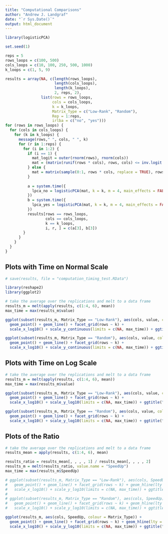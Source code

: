 ```yaml
---
title: "Computational Comparisons"
author: "Andrew J. Landgraf"
date: "`r Sys.Date()`"
output: html_document
---
```


```r
library(logisticPCA)
```

```r
set.seed(1)

reps = 5
rows_loops = c(100, 500)
cols_loops = c(10, 100, 250, 500, 1000)
k_loops = c(1, 5, 9)

results = array(NA, c(length(rows_loops),
                      length(cols_loops),
                      length(k_loops),
                      2, reps, 2),
                list(rows = rows_loops,
                     cols = cols_loops,
                     k = k_loops,
                     Matrix_Type = c("Low-Rank", "Random"),
                     Rep = 1:reps,
                     irlba = c("no", "yes")))
for (rows in rows_loops) {
  for (cols in cols_loops) {
    for (k in k_loops) {
      message(rows," ", cols, " ", k)
      for (r in 1:reps) {
        for (i in 1:2) {
          if (i == 1) {
            mat_logit = outer(rnorm(rows), rnorm(cols))
            mat = (matrix(runif(rows * cols), rows, cols) <= inv.logit.mat(mat_logit)) * 1.0
          } else {
            mat = matrix(sample(0:1, rows * cols, replace = TRUE), rows, cols)
          }
          
          a = system.time({
            lpca_no = logisticPCA(mat, k = k, m = 4, main_effects = FALSE, use_irlba = F)
          })
          b = system.time({
            lpca_yes = logisticPCA(mat, k = k, m = 4, main_effects = FALSE, use_irlba = T)
          })
          results[rows == rows_loops,
                  cols == cols_loops,
                  k == k_loops,
                  i, r, ] = c(a[3], b[3])
        }
      }
    }
  }
}
```

## Plots with Time on Normal Scale

```r
# save(results, file = "computation_timing_test.RData")

library(reshape2)
library(ggplot2)

# take the average over the replications and melt to a data frame
results_m = melt(apply(results, c(1:4, 6), mean))
max_time = max(results_m$value)

ggplot(subset(results_m, Matrix_Type == "Low-Rank"), aes(cols, value, colour = irlba)) +
  geom_point() + geom_line() + facet_grid(rows ~ k) + 
  scale_x_log10() + scale_y_continuous(limits = c(NA, max_time)) + ggtitle("Low-Rank Matrix")

ggplot(subset(results_m, Matrix_Type == "Random"), aes(cols, value, colour = irlba)) +
  geom_point() + geom_line() + facet_grid(rows ~ k) + 
  scale_x_log10() + scale_y_continuous(limits = c(NA, max_time)) + ggtitle("Random Matrix")
```


## Plots with Time on Log Scale

```r

# take the average over the replications and melt to a data frame
results_m = melt(apply(results, c(1:4, 6), mean))
max_time = max(results_m$value)

ggplot(subset(results_m, Matrix_Type == "Low-Rank"), aes(cols, value, colour = irlba)) +
  geom_point() + geom_line() + facet_grid(rows ~ k) + 
  scale_x_log10() + scale_y_log10(limits = c(NA, max_time)) + ggtitle("Low-Rank Matrix")

ggplot(subset(results_m, Matrix_Type == "Random"), aes(cols, value, colour = irlba)) +
  geom_point() + geom_line() + facet_grid(rows ~ k) + 
  scale_x_log10() + scale_y_log10(limits = c(NA, max_time)) + ggtitle("Random Matrix")
```

## Plots of the Ratio

```r

# take the average over the replications and melt to a data frame
results_mean = apply(results, c(1:4, 6), mean)

results_ratio = results_mean[, , , , 1] / results_mean[, , , , 2]
results_m = melt(results_ratio, value.name = "SpeedUp")
max_time = max(results_m$SpeedUp)

# ggplot(subset(results_m, Matrix_Type == "Low-Rank"), aes(cols, SpeedUp)) +
#   geom_point() + geom_line() + facet_grid(rows ~ k) + geom_hline(lty = 2, yintercept = 1) +
#   scale_x_log10() + scale_y_log10(limits = c(NA, max_time)) + ggtitle("Low-Rank Matrix")
# 
# ggplot(subset(results_m, Matrix_Type == "Random"), aes(cols, SpeedUp)) +
#   geom_point() + geom_line() + facet_grid(rows ~ k) + geom_hline(lty = 2, yintercept = 1) +
#   scale_x_log10() + scale_y_log10(limits = c(NA, max_time)) + ggtitle("Random Matrix")

ggplot(results_m, aes(cols, SpeedUp, colour = Matrix_Type)) +
  geom_point() + geom_line() + facet_grid(rows ~ k) + geom_hline(lty = 2, yintercept = 1) +
  scale_x_log10() + scale_y_log10(limits = c(NA, max_time)) + ggtitle("Random Matrix")
```

